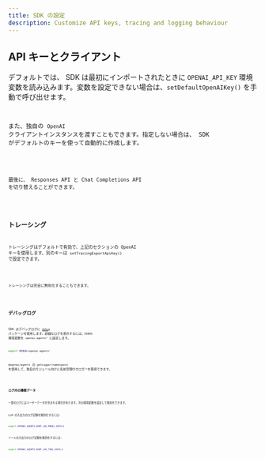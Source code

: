 ```yaml
---
title: SDK の設定
description: Customize API keys, tracing and logging behaviour
---
```



## API キーとクライアント

デフォルトでは、 SDK は最初にインポートされたときに `OPENAI_API_KEY` 環境変数を読み込みます。変数を設定できない場合は、`setDefaultOpenAIKey()` を手動で呼び出せます。

<Code
  lang="typescript"
  code={setDefaultOpenAIKeyExample}
  title="デフォルトの OpenAI キーの設定"
/>

また、独自の `OpenAI` クライアントインスタンスを渡すこともできます。指定しない場合は、 SDK がデフォルトのキーを使って自動的に作成します。

<Code
  lang="typescript"
  code={setDefaultOpenAIClientExample}
  title="デフォルトの OpenAI クライアントの設定"
/>

最後に、 Responses API と Chat Completions API を切り替えることができます。

<Code lang="typescript" code={setOpenAIAPIExample} title="OpenAI API の設定" />

## トレーシング

トレーシングはデフォルトで有効で、上記のセクションの OpenAI キーを使用します。別のキーは `setTracingExportApiKey()` で設定できます。

<Code
  lang="typescript"
  code={setTracingExportApiKeyExample}
  title="トレーシングのエクスポート API キーの設定"
/>

トレーシングは完全に無効化することもできます。

<Code
  lang="typescript"
  code={setTracingDisabledExample}
  title="トレーシングの無効化"
/>

## デバッグログ

SDK はデバッグログに [`debug`](https://www.npmjs.com/package/debug) パッケージを使用します。詳細なログを表示するには、`DEBUG` 環境変数を `openai-agents*` に設定します。

```bash
export DEBUG=openai-agents*
```

`@openai/agents` の `getLogger(namespace)` を使用して、独自のモジュール向けに名前空間付きロガーを取得できます。

<Code lang="typescript" code={getLoggerExample} title="ロガーの取得" />

### ログ内の機微データ

一部のログにはユーザーデータが含まれる場合があります。次の環境変数を設定して無効化できます。

LLM の入出力のログ記録を無効化するには:

```bash
export OPENAI_AGENTS_DONT_LOG_MODEL_DATA=1
```

ツールの入出力のログ記録を無効化するには:

```bash
export OPENAI_AGENTS_DONT_LOG_TOOL_DATA=1
```
